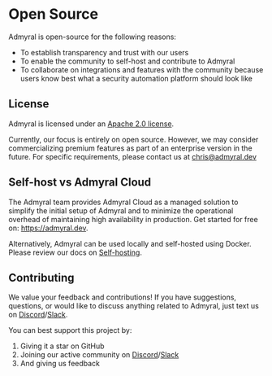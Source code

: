 # Open Source

Admyral is open-source for the following reasons:

- To establish transparency and trust with our users
- To enable the community to self-host and contribute to Admyral
- To collaborate on integrations and features with the community because users know best what a security automation platform should look like

## License

Admyral is licensed under an [Apache 2.0 license](https://github.com/Admyral-Security/admyral/blob/main/LICENSE).

Currently, our focus is entirely on open source. However, we may consider commercializing premium features as part of an enterprise version in the future. For specific requirements, please contact us at chris@admyral.dev

## Self-host vs Admyral Cloud
The Admyral team provides Admyral Cloud as a managed solution to simplify the initial setup of Admyral and to minimize the operational overhead of maintaining high availability in production. Get started for free on: https://admyral.dev.

Alternatively, Admyral can be used locally and self-hosted using Docker. Please review our docs on [Self-hosting](https://docs.admyral.dev/setup/docker).

## Contributing
We value your feedback and contributions! If you have suggestions, questions, or would like to discuss anything related to Admyral, just text us on [Discord](https://discord.gg/GqbJZT9Hbf)/[Slack](https://join.slack.com/t/admyralcommunity/shared_invite/zt-2hqxj1xrr-YoWXYq7t8l3i5GyTCzEwPg).

You can best support this project by:
1. Giving it a star on GitHub
2. Joining our active community on [Discord](https://discord.gg/GqbJZT9Hbf)/[Slack](https://join.slack.com/t/admyralcommunity/shared_invite/zt-2hqxj1xrr-YoWXYq7t8l3i5GyTCzEwPg)
3. And giving us feedback